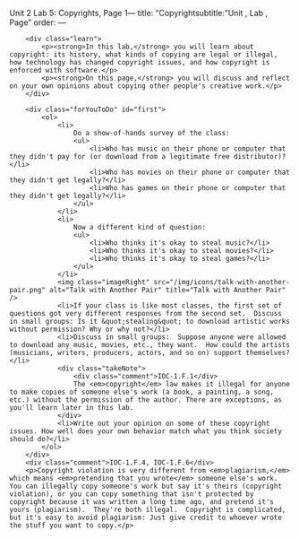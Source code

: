 Unit 2 Lab 5: Copyrights, Page 1---
title: "Copyrightsubtitle: "Unit , Lab , Page"
order:
---
        
 		<div class="learn">
        	<p><strong>In this lab,</strong> you will learn about copyright: its history, what kinds of copying are legal or illegal, how technology has changed copyright issues, and how copyright is enforced with software.</p>
        	<p><strong>On this page,</strong> you will discuss and reflect on your own opinions about copying other people's creative work.</p>
        </div>
     
        <div class="forYouToDo" id="first">
            <ol>
                <li>
                    Do a show-of-hands survey of the class:
                    <ul>
                        <li>Who has music on their phone or computer that they didn't pay for (or download from a legitimate free distributor)?</li>
                        <li>Who has movies on their phone or computer that they didn't get legally?</li>
                        <li>Who has games on their phone or computer that they didn't get legally?</li>
                    </ul>
                </li>
                <li>
                    Now a different kind of question:
                    <ul>
                        <li>Who thinks it's okay to steal music?</li>
                        <li>Who thinks it's okay to steal movies?</li>
                        <li>Who thinks it's okay to steal games?</li>
                    </ul>
                </li>
                <img class="imageRight" src="/img/icons/talk-with-another-pair.png" alt="Talk with Another Pair" title="Talk with Another Pair" />
                <li>If your class is like most classes, the first set of questions got very different responses from the second set.  Discuss in small groups: Is it &quot;stealing&quot; to download artistic works without permission? Why or why not?</li>
            	<li>Discuss in small groups:  Suppose anyone were allowed to download any music, movies, etc., they want.  How could the artists (musicians, writers, producers, actors, and so on) support themselves?</li>
        		<div class="takeNote">
                    <div class="comment">IOC-1.F.1</div>
                    The <em>copyright</em> law makes it illegal for anyone to make copies of someone else's work (a book, a painting, a song, etc.) without the permission of the author. There are exceptions, as you'll learn later in this lab.
                </div>
                <li>Write out your opinion on some of these copyright issues. How well does your own behavior match what you think society should do?</li>
            </ol>
        </div>
        <div class="comment">IOC-1.F.4, IOC-1.F.6</div>
		<p>Copyright violation is very different from <em>plagiarism,</em> which means <em>pretending that you wrote</em> someone else's work.  You can illegally copy someone's work but say it's theirs (copyright violation), or you can copy something that isn't protected by copyright because it was written a long time ago, and pretend it's yours (plagiarism).  They're both illegal.  Copyright is complicated, but it's easy to avoid plagiarism: Just give credit to whoever wrote the stuff you want to copy.</p>



